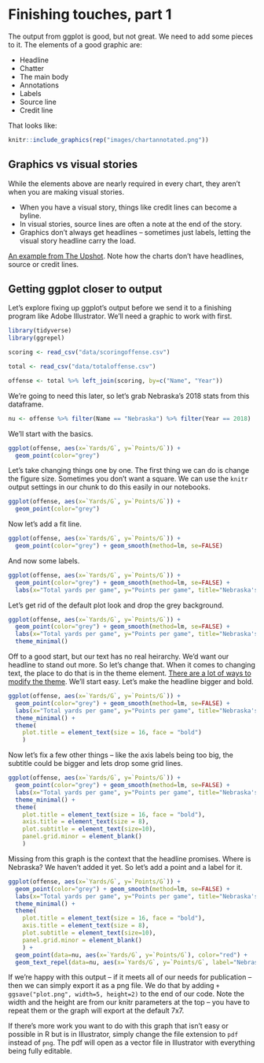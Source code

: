# Finishing touches, part 1

The output from ggplot is good, but not great. We need to add some pieces to it. The elements of a good graphic are:

* Headline
* Chatter
* The main body
* Annotations
* Labels
* Source line
* Credit line

That looks like:

```r
knitr::include_graphics(rep("images/chartannotated.png"))
```

## Graphics vs visual stories

While the elements above are nearly required in every chart, they aren't when you are making visual stories. 

* When you have a visual story, things like credit lines can become a byline.
* In visual stories, source lines are often a note at the end of the story. 
* Graphics don’t always get headlines – sometimes just labels, letting the visual story headline carry the load.

[An example from The Upshot](https://www.nytimes.com/interactive/2018/02/14/business/economy/inflation-prices.html). Note how the charts don't have headlines, source or credit lines.

## Getting ggplot closer to output

Let's explore fixing up ggplot's output before we send it to a finishing program like Adobe Illustrator. We'll need a graphic to work with first. 

```r
library(tidyverse)
library(ggrepel)
```


```r
scoring <- read_csv("data/scoringoffense.csv")

total <- read_csv("data/totaloffense.csv")

offense <- total %>% left_join(scoring, by=c("Name", "Year"))

```

We're going to need this later, so let's grab Nebraska's 2018 stats from this dataframe. 

```r
nu <- offense %>% filter(Name == "Nebraska") %>% filter(Year == 2018)
```

We'll start with the basics.

```r
ggplot(offense, aes(x=`Yards/G`, y=`Points/G`)) + 
  geom_point(color="grey")
```

Let's take changing things one by one. The first thing we can do is change the figure size. Sometimes you don't want a square. We can use the `knitr` output settings in our chunk to do this easily in our notebooks. 

```r

ggplot(offense, aes(x=`Yards/G`, y=`Points/G`)) + 
  geom_point(color="grey")

```

Now let's add a fit line. 

```r

ggplot(offense, aes(x=`Yards/G`, y=`Points/G`)) + 
  geom_point(color="grey") + geom_smooth(method=lm, se=FALSE)

```

And now some labels.

```r

ggplot(offense, aes(x=`Yards/G`, y=`Points/G`)) + 
  geom_point(color="grey") + geom_smooth(method=lm, se=FALSE) + 
  labs(x="Total yards per game", y="Points per game", title="Nebraska's underperforming offense", subtitle="The Husker's offense was the strength of the team. They underperformed.", caption="Source: NCAA | By Matt Waite")

```

Let's get rid of the default plot look and drop the grey background. 

```r

ggplot(offense, aes(x=`Yards/G`, y=`Points/G`)) + 
  geom_point(color="grey") + geom_smooth(method=lm, se=FALSE) + 
  labs(x="Total yards per game", y="Points per game", title="Nebraska's underperforming offense", subtitle="The Husker's offense was the strength of the team. They underperformed.", caption="Source: NCAA | By Matt Waite") + 
  theme_minimal()
```

Off to a good start, but our text has no real heirarchy. We'd want our headline to stand out more. So let's change that. When it comes to changing text, the place to do that is in the theme element. [There are a lot of ways to modify the theme](http://ggplot2.tidyverse.org/reference/theme.html). We'll start easy. Let's make the headline bigger and bold.

```r

ggplot(offense, aes(x=`Yards/G`, y=`Points/G`)) + 
  geom_point(color="grey") + geom_smooth(method=lm, se=FALSE) + 
  labs(x="Total yards per game", y="Points per game", title="Nebraska's underperforming offense", subtitle="The Husker's offense was the strength of the team. They underperformed.", caption="Source: NCAA | By Matt Waite") + 
  theme_minimal() + 
  theme(
    plot.title = element_text(size = 16, face = "bold")
    ) 
```

Now let's fix a few other things -- like the axis labels being too big, the subtitle could be bigger and lets drop some grid lines.

```r

ggplot(offense, aes(x=`Yards/G`, y=`Points/G`)) + 
  geom_point(color="grey") + geom_smooth(method=lm, se=FALSE) + 
  labs(x="Total yards per game", y="Points per game", title="Nebraska's underperforming offense", subtitle="The Husker's offense was the strength of the team. They underperformed.", caption="Source: NCAA | By Matt Waite") + 
  theme_minimal() + 
  theme(
    plot.title = element_text(size = 16, face = "bold"),
    axis.title = element_text(size = 8), 
    plot.subtitle = element_text(size=10), 
    panel.grid.minor = element_blank()
    ) 
```

Missing from this graph is the context that the headline promises. Where is Nebraska? We haven't added it yet. So let's add a point and a label for it. 

```r

ggplot(offense, aes(x=`Yards/G`, y=`Points/G`)) + 
  geom_point(color="grey") + geom_smooth(method=lm, se=FALSE) + 
  labs(x="Total yards per game", y="Points per game", title="Nebraska's underperforming offense", subtitle="The Husker's offense was the strength of the team. They underperformed.", caption="Source: NCAA | By Matt Waite") + 
  theme_minimal() + 
  theme(
    plot.title = element_text(size = 16, face = "bold"),
    axis.title = element_text(size = 8), 
    plot.subtitle = element_text(size=10), 
    panel.grid.minor = element_blank()
    ) +
  geom_point(data=nu, aes(x=`Yards/G`, y=`Points/G`), color="red") + 
  geom_text_repel(data=nu, aes(x=`Yards/G`, y=`Points/G`, label="Nebraska 2018"))
```

If we're happy with this output -- if it meets all of our needs for publication -- then we can simply export it as a png file. We do that by adding `+ ggsave("plot.png", width=5, height=2)` to the end of our code. Note the width and the height are from our knitr parameters at the top -- you have to repeat them or the graph will export at the default 7x7. 

If there's more work you want to do with this graph that isn't easy or possible in R but is in Illustrator, simply change the file extension to `pdf` instead of `png`. The pdf will open as a vector file in Illustrator with everything being fully editable. 